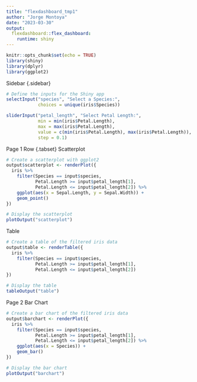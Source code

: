 ```yaml
---
title: "flexdashboard_tmp1"
author: "Jorge Montoya"
date: "2023-03-30"
output: 
  flexdashboard::flex_dashboard:
    runtime: shiny
---
```


```r
knitr::opts_chunk$set(echo = TRUE)
library(shiny)
library(dplyr)
library(ggplot2)
```

Sidebar {.sidebar}

```r
# Define the inputs for the Shiny app
selectInput("species", "Select a Species:", 
            choices = unique(iris$Species))

sliderInput("petal_length", "Select Petal Length:",
            min = min(iris$Petal.Length),
            max = max(iris$Petal.Length),
            value = c(min(iris$Petal.Length), max(iris$Petal.Length)),
            step = 0.1)

```

Page 1
Row {.tabset}
Scatterplot
```r
# Create a scatterplot with ggplot2
output$scatterplot <- renderPlot({
  iris %>%
    filter(Species == input$species,
           Petal.Length >= input$petal_length[1],
           Petal.Length <= input$petal_length[2]) %>%
    ggplot(aes(x = Sepal.Length, y = Sepal.Width)) +
    geom_point()
})

# Display the scatterplot
plotOutput("scatterplot")

```

Table

```r
# Create a table of the filtered iris data
output$table <- renderTable({
  iris %>%
    filter(Species == input$species,
           Petal.Length >= input$petal_length[1],
           Petal.Length <= input$petal_length[2])
})

# Display the table
tableOutput("table")

```

Page 2
Bar Chart

```r
# Create a bar chart of the filtered iris data
output$barchart <- renderPlot({
  iris %>%
    filter(Species == input$species,
           Petal.Length >= input$petal_length[1],
           Petal.Length <= input$petal_length[2]) %>%
    ggplot(aes(x = Species)) +
    geom_bar()
})

# Display the bar chart
plotOutput("barchart")

```



